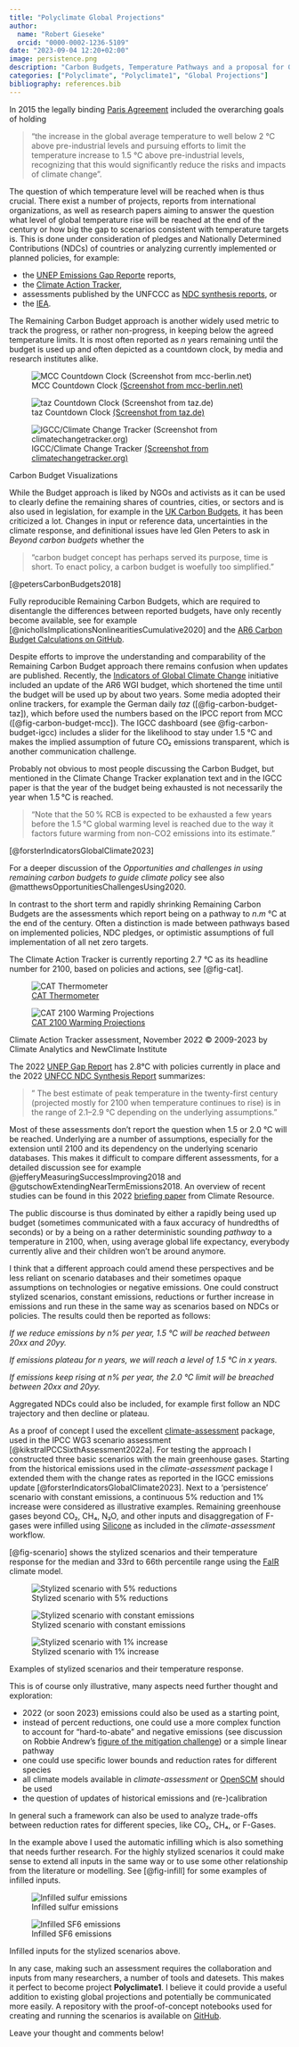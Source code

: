```yaml
---
title: "Polyclimate Global Projections"
author: 
  name: "Robert Gieseke"
  orcid: "0000-0002-1236-5109"
date: "2023-09-04 12:20+02:00"
image: persistence.png
description: "Carbon Budgets, Temperature Pathways and a proposal for Global Projections based on stylized scenarios."
categories: ["Polyclimate", "Polyclimate1", "Global Projections"]
bibliography: references.bib
---
```


In 2015 the legally binding [Paris Agreement](https://unfccc.int/sites/default/files/resource/docs/2015/cop21/eng/10a01.pdf) included the overarching goals of holding

> "the increase in the global average temperature to well below 2 °C
above pre-industrial levels and pursuing efforts to limit the temperature increase to 1.5 °C
above pre-industrial levels, recognizing that this would significantly reduce the risks and
impacts of climate change".

The question of which temperature level will be reached when is thus crucial.
There exist a number of projects, reports from international organizations, as well as research papers aiming to answer the question what level of global temperature rise will be reached at the end of the century or how big the gap to scenarios consistent with temperature targets is.
This is done under consideration of pledges and Nationally Determined Contributions (NDCs) of countries or analyzing currently implemented or planned policies, for example:

- the [UNEP Emissions Gap Reporte](https://www.unep.org/resources/emissions-gap-report-2022) reports, 
- the [Climate Action Tracker](https://climateactiontracker.org/),
- assessments published by the UNFCCC as [NDC synthesis reports](https://unfccc.int/process-and-meetings/the-paris-agreement/nationally-determined-contributions-ndcs/ndc-synthesis-report/ndc-synthesis-report), or 
- the [IEA](https://www.iea.org/reports/world-energy-outlook-2022).

The Remaining Carbon Budget approach is another widely used metric to track the progress, or rather non-progress, in keeping below the agreed temperature limits.
It is most often reported as $n$ years remaining until the budget is used up and often depicted as a countdown clock, by media and research institutes alike. 

::: {#fig-carbon-budgets layout-ncol=3}

![MCC Countdown Clock [(Screenshot from mcc-berlin.net)](https://www.mcc-berlin.net/fileadmin/data/clock/carbon_clock.htm)](mcc-countdown-clock.png){#fig-carbon-budget-mcc}

![taz Countdown Clock [(Screenshot from taz.de)](https://taz.de/Neue-CO2-Uhr-auf-tazde/!5810221/)](taz-carbon-budget.png){#fig-carbon-budget-taz}

![IGCC/Climate Change Tracker [(Screenshot from climatechangetracker.org)](https://climatechangetracker.org/igcc/current-remaining-carbon-budget-and-trajectory-till-exhaustion)](climate-change-tracker-budget.png){#fig-carbon-budget-igcc}

Carbon Budget Visualizations
:::

While the Budget approach is liked by NGOs and activists as it can be used to clearly define the remaining shares of countries, cities, or sectors and is also used in legislation, for example in the [UK Carbon Budgets](https://www.gov.uk/guidance/carbon-budgets), it has been criticized a lot.
Changes in input or reference data, uncertainties in the climate response, and definitional issues have led Glen Peters to ask in *Beyond carbon budgets* whether  the

> "carbon budget concept has perhaps served its purpose, time is short.
To enact policy, a carbon budget is woefully too simplified."

[@petersCarbonBudgets2018]

Fully reproducible Remaining Carbon Budgets, which are required to disentangle the differences between reported budgets, have only recently become available, see for example [@nichollsImplicationsNonlinearitiesCumulative2020] and the [AR6 Carbon Budget Calculations on GitHub](https://github.com/Rlamboll/AR6CarbonBudgetCalc).

Despite efforts to improve the understanding and comparability of the Remaining Carbon Budget approach there remains confusion when updates are published.
Recently, the [Indicators of Global Climate Change](https://www.igcc.earth/) initiative included an update of the AR6 WGI budget, which shortened the time until the budget will be used up by about two years. Some media adopted their online trackers, for example the German daily _taz_ ([@fig-carbon-budget-taz]), which before used the numbers based on the IPCC report from MCC ([@fig-carbon-budget-mcc]).
The IGCC dashboard (see @fig-carbon-budget-igcc) includes a slider for the likelihood to stay under 1.5 °C and makes the implied assumption of future CO₂ emissions transparent, which is another communication challenge.

Probably not obvious to most people discussing the Carbon Budget, but mentioned in the Climate Change Tracker explanation text and in the IGCC paper is that the year of the budget being exhausted is not necessarily the year when 1.5 °C is reached.

> "Note that the 50 % RCB is expected to be exhausted a few years before the 1.5 °C global warming level is reached due to the way it factors future warming from non-CO2 emissions into its estimate."

[@forsterIndicatorsGlobalClimate2023]

For a deeper discussion of the *Opportunities and challenges in using remaining carbon budgets to guide climate policy* see also @matthewsOpportunitiesChallengesUsing2020.

In contrast to the short term and rapidly shrinking Remaining Carbon Budgets are the assessments which report being on a pathway to $n.m$ °C at the end of the century.
Often a distinction is made between pathways based on implemented policies, NDC pledges, or optimistic assumptions of full implementation of all net zero targets.

The Climate Action Tracker is currently reporting 2.7 °C as its headline number for 2100, based on policies and actions, see [@fig-cat].

::: {#fig-cat layout-ncol=2}

![[CAT Thermometer](https://climateactiontracker.org/global/cat-thermometer/)](CAT_2022-11_Graph_Thermometer_4Bars_Annotatio.width-1110.png){#fig-cat-thermometer}

![[CAT 2100 Warming Projections](https://climateactiontracker.org/global/temperatures/)](CAT_2022-11_Graph_2100WarmingProjection.width-1110.png){#fig-cat-temperatures}

Climate Action Tracker assessment, November 2022
© 2009-2023 by Climate Analytics and NewClimate Institute
:::

The 2022 [UNEP Gap Report](https://www.unep.org/resources/emissions-gap-report-2022) has 2.8°C with policies currently in place and the 2022 [UNFCC NDC Synthesis Report](https://unfccc.int/documents/619180) summarizes:

> " The best estimate of peak temperature in the twenty-first century (projected mostly for 2100 when temperature continues to rise) is in the range of 2.1–2.9 °C depending on the underlying assumptions."

Most of these assessments don't report the question when 1.5 or 2.0 °C will be reached.
Underlying are a number of assumptions, especially for the extension until 2100 and its dependency on the underlying scenario databases.
This makes it difficult to compare different assessments, for a detailed discussion see for example @jefferyMeasuringSuccessImproving2018 and @gutschowExtendingNearTermEmissions2018.
An overview of recent studies can be found in this 2022 [briefing paper](https://data.climateresource.com.au/ndc/20221110-briefing/2022_Briefing_WarmingImplicationsNDCs_ClimateResource_FINAL.pdf) from Climate Resource.

The public discourse is thus dominated by either a rapidly being used up budget (sometimes communicated with a faux accuracy of hundredths of seconds) or by a being on a rather deterministic sounding _pathway_ to a temperature in 2100, when, using average global life expectancy, everybody currently alive and their children won't be around anymore.

I think that a different approach could amend these perspectives and be less reliant on scenario databases and their sometimes opaque assumptions on technologies or negative emissions.
One could construct stylized scenarios, constant emissions, reductions or further increase in emissions and run these in the same way as scenarios based on NDCs or policies.
The results could then be reported as follows: 

_If we reduce emissions by n% per year, 1.5 °C will be reached between 20xx and 20yy._ 

_If emissions plateau for n years, we will reach a level of 1.5 °C in x years._

_If emissions keep rising at n% per year, the 2.0 °C limit will be breached between 20xx and 20yy._

Aggregated NDCs could also be included, for example first follow an NDC trajectory and then decline or plateau.

As a proof of concept I used the excellent [climate-assessment](https://climate-assessment.readthedocs.io/en/latest/) package, used in the IPCC WG3 scenario assessment [@kikstraIPCCSixthAssessment2022a]. 
For testing the approach I constructed three basic scenarios with the main greenhouse gases.
Starting from the historical emissions used in the _climate-assessment_ package I extended them with the change rates as reported in the IGCC emissions update [@forsterIndicatorsGlobalClimate2023].
Next to a 'persistence' scenario with constant emissions, a continuous 5% reduction and 1% increase were considered as illustrative examples.
Remaining greenhouse gases beyond CO₂, CH₄, N₂O, and other inputs and disaggregation of F-gases were infilled using [Silicone](https://silicone.readthedocs.io/en/latest/) as included in the _climate-assessment_ workflow.

[@fig-scenario] shows the stylized scenarios and their temperature response for the median and 33rd to 66th percentile range using the [FaIR](https://docs.fairmodel.net/en/latest/) climate model.

::: {#fig-scenario layout-nrow=3}

![Stylized scenario with 5% reductions](minus-5.png){#fig-scenario-minus-5}

![Stylized scenario with constant emissions](persistence.png){#fig-scenario-persistence}

![Stylized scenario with 1% increase](plus-1.png){#fig-scenario-plus-1}


Examples of stylized scenarios and their temperature response.
:::

This is of course only illustrative, many aspects need further thought and exploration:

- 2022 (or soon 2023) emissions could also be used as a starting point, 
- instead of percent reductions, one could use a more complex function to account for "hard-to-abate" and negative emissions (see discussion on Robbie Andrew's [figure of the mitigation challenge](https://folk.universitetetioslo.no/roberan/t/global_mitigation_curves.shtml)) or a simple linear pathway
- one could use specific lower bounds and reduction rates for different species
- all climate models available in _climate-assessment_ or [OpenSCM](https://openscm-runner.readthedocs.io/en/latest/) should be used
- the question of updates of historical emissions and (re-)calibration

In general such a framework can also be used to analyze trade-offs between reduction rates for different species, like CO₂, CH₄, or F-Gases.

In the example above I used the automatic infilling which is also something that needs further research.
For the highly stylized scenarios it could make sense to extend all inputs in the same way or to use some other relationship from the literature or modelling.
See [@fig-infill] for some examples of infilled inputs.

::: {#fig-infill layout-ncol=2}

![Infilled sulfur emissions](sulfur.png){#fig-infill-sulfur}

![Infilled SF6 emissions](sf6.png){#fig-infill-sf6}
 

Infilled inputs for the stylized scenarios above.
:::

In any case, making such an assessment requires the collaboration and inputs from many researchers, a number of tools and datesets.
This makes it perfect to become project **Polyclimate1**.
I believe it could provide a useful addition to existing global projections and potentially be communicated more easily.
A repository with the proof-of-concept notebooks used for creating and running the scenarios is available on [GitHub](https://github.com/polyclimate/polyclimate1).

Leave your thought and comments below!